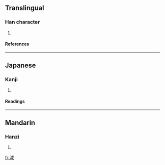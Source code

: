 ==Translingual==
===Han character===
{{Han char|rn=85|rad=水|as=05|sn=8|four=3315<sub>0</sub>|canj=水戈女 (EIV)}}
# {{defn|Han|sort=水05}}
====References====
{{Han ref|kx=0618.040|dkj=17315|dj=1013.020|hdz=31583.050|uh=6CE7|ud=27879|bh=CCF6|bd=52470}}

----
==Japanese==
===Kanji===
{{ja-kanji|grade=|rs=水05}}
# {{defn|Japanese}} 
====Readings====
{{ja-readings|on=[[えつ]] (etsu), [[おち]] (ochi), [[けつ]] (ketsu), [[かち]] (kachi)|kun=}}

----
==Mandarin==
===Hanzi===
{{cmn-hanzi|pin=[[yuè]] ([[yue4]])|wg=yüeh<sup>4</sup>}}
# {{defn|Mandarin}}

[[fr:泧]]